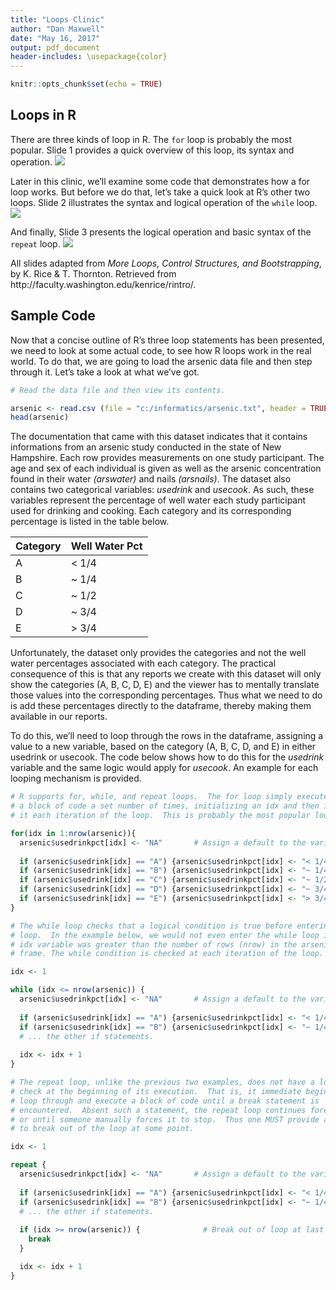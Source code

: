 ---
title: "Loops Clinic"
author: "Dan Maxwell"
date: "May 16, 2017"
output: pdf_document 
header-includes: \usepackage{color}
---
  
```{r setup, include=FALSE}
knitr::opts_chunk$set(echo = TRUE)
```

## Loops in R 
There are three kinds of loop in R.  The `for` loop is probably the most popular.  Slide 1 provides a quick overview of this loop, its syntax and operation. \newline \newline ![](for_loop.png) 

Later in this clinic, we'll examine some code that demonstrates how a for loop works.  But before we do that, let's take a quick look at R's other two loops.  Slide 2 illustrates the syntax and logical operation of the `while` loop. \newline \newline ![](while_loop.png) \newline

And finally, Slide 3 presents the logical operation and basic syntax of the `repeat` loop. \newline \newline ![](repeat_loop.png)

All slides adapted from *More Loops, Control Structures, and Bootstrapping*, by K. Rice & T. Thornton.  Retrieved from http://faculty.washington.edu/kenrice/rintro/.

\newpage
## Sample Code
Now that a concise outline of R's three loop statements has been presented, we need to look at some actual code, to see how R loops work in the real world.  To do that, we are going to load the arsenic data file and then step through it.  Let's take a look at what we've got. \newline

```{r}
# Read the data file and then view its contents.

arsenic <- read.csv (file = "c:/informatics/arsenic.txt", header = TRUE, sep = "\t", as.is = TRUE)
head(arsenic)   

```


The documentation that came with this dataset indicates that it contains informations from an arsenic study conducted in the state of New Hampshire. Each row provides measurements on one study participant.  The age and sex of each individual is given as well as the arsenic concentration found in their water *(arswater)* and nails *(arsnails)*.  The dataset also contains two categorical variables: *usedrink* and *usecook*.  As such, these variables represent the percentage of well water each study participant used for drinking and cooking.  Each category and its corresponding percentage is listed in the table below. \newline

 
Category | Well Water Pct 
---------|----------------
A        | < 1/4           
B        | ~ 1/4           
C        | ~ 1/2           
D        | ~ 3/4           
E        | > 3/4           


Unfortunately, the dataset only provides the categories and not the well water percentages associated with each category.  The practical consequence of this is that any reports we create with this dataset will only show the categories (A, B, C, D, E) and the viewer has to mentally translate those values into the corresponding percentages. Thus what we need to do is add these percentages directly to the dataframe, thereby making them available in our reports.

To do this, we'll need to loop through the rows in the dataframe, assigning a value to a new variable, based on the category (A, B, C, D, and E) in either usedrink or usecook.  The code below shows how to do this for the *usedrink* variable and the same logic would apply for *usecook*.  An example for each looping mechanism is provided. \newline

```{r}

# R supports for, while, and repeat loops.  The for loop simply executes 
# a block of code a set number of times, initializing an idx and then incrementing 
# it each iteration of the loop.  This is probably the most popular loop in R.

for(idx in 1:nrow(arsenic)){
  arsenic$usedrinkpct[idx] <- "NA"       # Assign a default to the variable.
  
  if (arsenic$usedrink[idx] == "A") {arsenic$usedrinkpct[idx] <- "< 1/4"} 
  if (arsenic$usedrink[idx] == "B") {arsenic$usedrinkpct[idx] <- "~ 1/4"}
  if (arsenic$usedrink[idx] == "C") {arsenic$usedrinkpct[idx] <- "~ 1/2"}
  if (arsenic$usedrink[idx] == "D") {arsenic$usedrinkpct[idx] <- "~ 3/4"}
  if (arsenic$usedrink[idx] == "E") {arsenic$usedrinkpct[idx] <- "> 3/4"}
}

# The while loop checks that a logical condition is true before entering the
# loop.  In the example below, we would not even enter the while loop if the 
# idx variable was greater than the number of rows (nrow) in the arsenic data 
# frame. The while condition is checked at each iteration of the loop.

idx <- 1

while (idx <= nrow(arsenic)) {
  arsenic$usedrinkpct[idx] <- "NA"       # Assign a default to the variable.
  
  if (arsenic$usedrink[idx] == "A") {arsenic$usedrinkpct[idx] <- "< 1/4"} 
  if (arsenic$usedrink[idx] == "B") {arsenic$usedrinkpct[idx] <- "~ 1/4"}
  # ... the other if statements.
  
  idx <- idx + 1
}

# The repeat loop, unlike the previous two examples, does not have a logical
# check at the beginning of its execution.  That is, it immediate begins to
# loop through and execute a block of code until a break statement is 
# encountered.  Absent such a statement, the repeat loop continues forever, 
# or until someone manually forces it to stop.  Thus one MUST provide a way
# to break out of the loop at some point.

idx <- 1

repeat {
  arsenic$usedrinkpct[idx] <- "NA"       # Assign a default to the variable.
  
  if (arsenic$usedrink[idx] == "A") {arsenic$usedrinkpct[idx] <- "< 1/4"} 
  if (arsenic$usedrink[idx] == "B") {arsenic$usedrinkpct[idx] <- "~ 1/4"}
  # ... the other if statements.
                                          
  if (idx >= nrow(arsenic)) {              # Break out of loop at last row.        
    break
  }

  idx <- idx + 1
}



```




